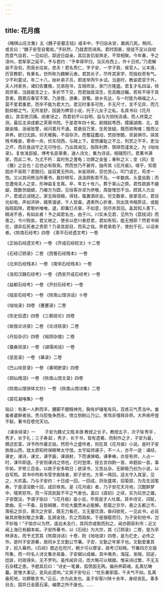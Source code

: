 ```yaml
---
---
---
```

title: 花月痕
---



 《睹棋山庄文集》五《魏子安墓志铭》咸丰中，予归自永安，羸病几死。稍间，或言曰：“魏子安至自蜀矣。”予跃然，乃就君而谒焉。君时困甚，授徒不足以自给而意气自若，一见如旧，踪迹日益亲。其后各饥驱奔走，不常相聚。今年春，予之漳州。君挈家之延平，予与君约：“予幸得早归，当买舟西上，作十日欢。”乃君解装不及旬，而竟长往矣。悲夫！君名秀仁，字子安，一字子敦，侯官人。父本唐，历官教职，有重名，世所称为魏解元者。君其长子，尽传其家学，而独权奇有气。少不利童试，年二十八，始补弟子员，即连举丙午乡试。当是时，教谕君官于外，夫人持家务，诸妇佐饔飧，兄弟抱书，互相师友，家门方隆盛。君复才名四溢，倾其侪辈，当路能言之士，多折节下交，而君独居深念，忽高瞻远瞩，若有不得于其意者。既累应春官不第，乃游晋，游秦，游蜀。故乡先达，与一时能为祸福之人，莫不爱君重君，而卒不能为君大力。君见时事多可危，手无尺寸，言不见异，而亢脏抑郁之气，无所发舒，因遁为稗官小说，托于儿女子之私，名其书曰《花月痕》。其言绝沉痛。阅者讶之，而君初不以自明，益与为惝恍诙谲，而人终莫之测。最后主讲成都之芙蓉书院。于是君年四十矣。剧贼起粤西，蹂躏湖南、北，盘踞金陵，浙闽皆警，闻问累月不通。君悬目万里，生死皆疑。既而弟殉难；既而父弃养。欲归无路，仰天椎胸，不自存济。而蜀寇蠢动，焚掠惨酷，资装俱尽。挟其残书稚妾，寄命一舟，侦东伺西，与贼上下。君愤廉耻之不立，刑赏之不平，吏治之坏，而兵食战守之无可恃也，乃出其闻见，指陈利弊，慎择而谨发之，为《咄咄录》。复依准邸报，博考名臣章奏，通人诗文，集为诗话，相辅而行。君著书满家，而此二书，为尤不朽：盖时务之蓍龟；功罪之金鉴；春秋之义；变《风》变《雅》之旨也！后世必有取焉。然而世乃不甚传，独传其《花月痕》。嗟乎，知君固亦不易耶？君既归，益寂寞无所向，米盐琐碎，百忧劳心。叩门请乞，苟求一饱。又以其间修治所著书，晨抄暝写，汲汲顾影若不及。一年数病，头童齿豁；而忽遭母夫人之变，形神益复支离。卒，年五十有六。葬于某山之原。君性疏直不龌龊，既数世龃龉，乃摧方为圆，见俗客亦谬为恭敬，周旋惟恐不当，顾其人方出户，君或讥诮随之。家无隔宿粮，得钱，辄置酒欢会。穷交数辈，抵掌高论，君目光如电，声如洪钟，嬉笑谐谑，千人皆废。遇素所心折者，则出其书相质证，或能指瑕蹈隙，君敬听唯唯，退，即篝灯点窜，不如意，则尽弃其旧。盖其知人善下，精进不吝，有如此者！予之闻君名也，由于川。川实未见君，见所为《荔枝词》而善之。今川殁矣，君又继之，使余以悲川者悲君，君如有知，能无憾耶？然君书俱在，谓非后死者之责耶？乃录其部目，而系之铭。畀君弟若子，使刻于石，以诏来者。《陔南石经考》四卷 《熹平石经遗文考》一卷

《正始石经遗文考》一卷 《开成石经校文》十二卷

《石经订顾录》二卷 《西蜀石经残本》一卷

《北宋石经残本》一卷 《南宋石经残本》一卷

《洛阳汉魏石经考》一卷 《西安开成石经考》一卷

《益都石经考》一卷 《开封石经考》一卷

《临安石经考》一卷 《陔南山馆诗话》十卷

《咄咄录》四卷 《蹇蹇录》二卷

《彤史拾遗》四卷 《三朝谠论》四卷

《故我论诗录》二卷 《论诗琐录》二卷

《丹铅杂识》四卷 《榕阴杂掇》二卷

《蚕桑琐录》一卷 《湖壖闲话》一卷

《惩恶录》一卷 《幕录》二卷

《巴山哓音录》一卷 《春明摭录》四卷

《铜仙残泪》一卷 《陔南山馆文录》四卷

《陔南山馆骈体文抄》一卷 《陔南山馆诗集》二卷

《碧花凝唾集》一卷

铭曰：有美一人黔而丰，腰脚不健精神充，胸有炉锤笔有风，百炼元气贯当中。蚩蚩者婆醉者翁，秃乌狡兔争西东。傍立侧睨让乃公，笑骂非慢拜非恭。大声疾呼亶不聪，著书百卷完天功。

 《课余续录》一 　　子安为魏丈又瓶 本唐 教授之长子。教授五子，次子愉 秀孚 ，秀才，长于礼；三子寿 起 ，秀才，长于书，皆有遗著。而制作之才，子安为最，撰述宏富，详予所作墓志铭。然而今之盛传者，则在其《花月痕》小说。是时子安旅居山西，就太原知府保眠琴太守馆。太守延师课子，不一人，亦不一途：课经，课史，课诗，课文，课字画，课骑射，下而课弹唱，课拳棒，亦皆有师，人占一时，课毕即退。子安则课诗之师也，巳时登席，授五言四韵一首，命题拟一首，事毕矣。岁修三百金。以故子安多暇日；欲读书，又苦丛杂，无聊极乃创为小说，以自写照。其书中所称韦莹字痴珠者，即子安也。方草一两回，适太守入其室，见之，大欢喜。乃与子安约：十日成一回，一回成，则张盛席，招菊部，为先生润笔寿。于是浸淫数十回，成巨帙焉。是《花月痕》者，乃子安花天月地，沉酣醉梦中，嘻笑怒骂，而一泻其肮脏不平之气者也。虽曰《虞初》之续，实为玩世之雄。子安既没，予谓子愉曰：“《花月痕》虽小说，毕竟是才人吐属。其中诗文，词赋，歌曲，无一不备，且皆娴雅，市侩大腹贾未必能解。若载之京华，悬之五都之市，落拓之京员，需次之穷宦，既无力看花，又无量饮酒，昏闷欲死，一见此书，必且破其炭敬别敬之余囊，乱掷金钱，负之而趋矣。于是捆载而归，为子安刻他书，岂不妙哉！”子愉亦以为然，逡巡未及行，其同宗或取而刻之，闻亦颇获利市；近又闻上海已有翻本矣。子安所著书，以《石经》为大宗，其《订顾录》二卷，是为亭林诤友。而予尤赏其《陔南诗话》十卷，附《咄咄录》四卷，是为庀史，必传之作。是时子安游秦，居同乡王文勤公节署。子安，文勤之年家子也。文勤爱重其才，招入幕府。《石经》既近在咫尺，朝夕可以摩挲，故考订较精。节署四方文报所集，而一时名人诗文集亦易备，子安据以成编，其中夷务，海寇，发贼，回逆，捻匪，时政得失，无不罗列。虽传闻异词，而大略可以根据。惟采诗过繁，不无玉石杂糅之患。予题其后曰：“诗史一笔兼，孤愤固无两。偏舟养羁魂，乱离忆畴曩。匪惟大事记，变风此遗响。”又哭子安句云：“忧乐兼家国，千夫气不如。乱离垂死地，功罪敢言书。”云云，亦为此发也。盖子安客川陕十余年，身经丧乱，事多目击，固异日金匮石渠，编摩之所不废也。……